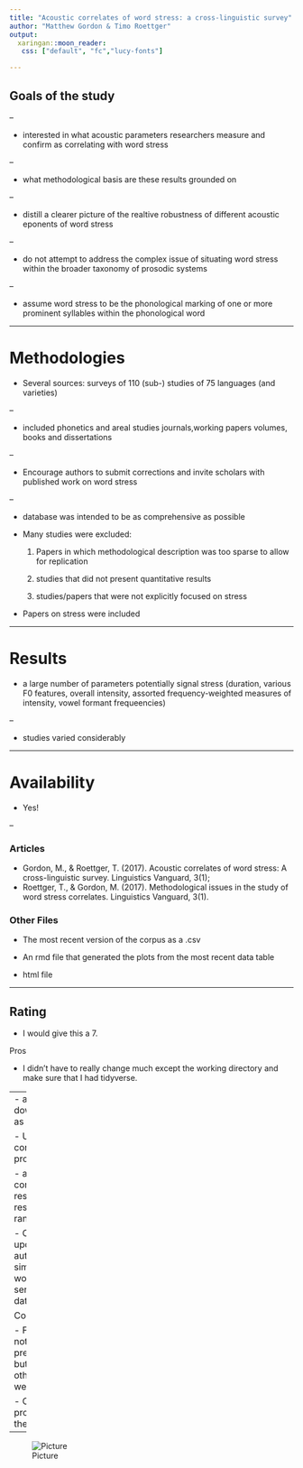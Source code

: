 ```yaml
---
title: "Acoustic correlates of word stress: a cross-linguistic survey"
author: "Matthew Gordon & Timo Roettger"
output: 
  xaringan::moon_reader:
   css: ["default", "fc","lucy-fonts"]

---
```


## Goals of the study

--

- interested in what acoustic parameters researchers measure and confirm as correlating with word stress

--

- what methodological basis are these results grounded on

--

- distill a clearer picture of the realtive robustness of different acoustic eponents of word stress

--

- do not attempt to address the complex issue of situating word stress within the broader taxonomy of prosodic systems

--

- assume word stress to be the phonological marking of one or more prominent syllables within the phonological word

---

# Methodologies 

- Several sources: surveys of 110 (sub-) studies of 75 languages (and varieties)

--

- included phonetics and areal studies journals,working papers volumes, books and dissertations 

--

- Encourage authors to submit corrections and invite scholars with published work on word stress

--

- database was intended to be as comprehensive as possible 

- Many studies were excluded: 

    1. Papers in which methodological description was too sparse to allow for replication

    2. studies that did not present quantitative results 

    3. studies/papers that were not explicitly focused on stress

- Papers on stress were included

---

# Results

- a large number of parameters potentially signal stress 
(duration, various F0 features, overall intensity, assorted frequency-weighted measures of intensity, vowel formant frequeencies)

--

- studies varied considerably 

---

# Availability 

- Yes! 

--

### Articles 

- Gordon, M., & Roettger, T. (2017). Acoustic correlates of word stress: A cross-linguistic survey. Linguistics Vanguard, 3(1);
- Roettger, T., & Gordon, M. (2017). Methodological issues in the study of word stress correlates. Linguistics Vanguard, 3(1).

### Other Files 

- The most recent version of the corpus as a .csv

- An rmd file that generated the plots from the most recent data table 

- html file

---

## Rating 

- I would give this a 7.


Pros

- I didn't have to really change much except the working directory and make sure that I had tidyverse.





---
- able to download files as a zip file 

- Updated corpus was provided 

- able to compare article results with my results when I ran the code

- Can be updated if authors with similar work would like to send their data/information

Cons

- Figures were not from the present article, but from the other article as well. 

- Only produced 3 of the 4 figures 

---
![Picture](/Users/jessicavarela/Desktop/pic1.png)